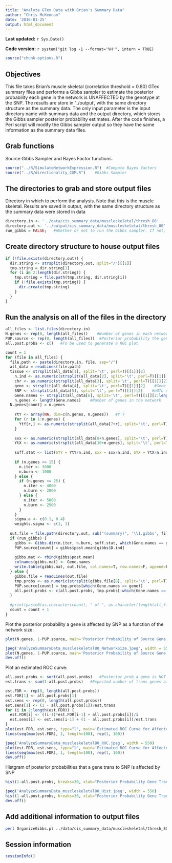 ```yaml
---
title: "Analyze GTex Data with Brian's Summary Data"
author: "Chris McKennan"
date: '2016-01-25'
output: html_document
---
```


**Last updated:** `r Sys.Date()`

**Code version:** `r system("git log -1 --format='%H'", intern = TRUE)`

```r
source("chunk-options.R")
```

## Objectives

This file takes Brian's muscle skeletal (correlation threshold = 0.80) GTex summary files and performs a Gibbs sampler to estimate the posterior probability each gene in the network is UNAFFECTED by the genotype at the SNP. The results are store in '../output', with the same directory structure as the summary data. The only input parameter is the input directory name with summary data and the output directory, which stores the Gibbs sampler posterior probability estimates. After the code finishes, a Perl script will modify the Gibbs sampler output so they have the same information as the summary data files.


## Grab functions

Source Gibbs Sampler and Bayes Factor functions.

```r
source("../R/SimulateNetworkExpression.R")  #Compute Bayes factors
source("../R/directionality_CGM.R")    #Gibbs Sampler
```

## The directories to grab and store output files

Directory in which to perform the analysis. Note that this is the muscle skeletal. Results are saved in output, with the same directory structure as the summary data were stored in data

```r
directory.in <- '../data/cis_summary_data/muscleskeletal/thresh_80'
directory.out <- '../output/cis_summary_data/muscleskeletal/thresh_80'
run_gibbs = FALSE;   #Whether or not to run the Gibbs sampler. If not, I just look for the file in 'directory.out' to get the necessary information 
```

## Create directory structure to house output files

```r
if (!file.exists(directory.out)) {
  dir.string <- strsplit(directory.out, split="/")[[1]]
  tmp.string = dir.string[1]
  for (i in 2:length(dir.string)) {
    tmp.string = file.path(tmp.string, dir.string[i])
    if (!file.exists(tmp.string)) {
      dir.create(tmp.string)
    }
  }
}
```


## Run the analysis on all of the files in the directory

```r
all_files <- list.files(directory.in)
N.genes <- rep(0, length(all_files))    #Number of genes in each network
PUP.source <- rep(0, length(all_files))  #Posterior probability the gene cis to the eQTL is unaffected
all.post.probs <- c()   #To be used to generate a ROC plot

count = 1
for (file in all_files) {
  file.path <- paste(directory.in, file, sep="/")
  all_data = readLines(file.path)
  tissue <- strsplit(all_data[1], split='\t', perl=T)[[1]][2]
	n.ind <- as.numeric(strsplit(all_data[2], split='\t', perl=T)[[1]][2])   #Number of independent measurements
	chr <- as.numeric(strsplit(all_data[3], split='\t', perl=T)[[1]][2])    #Chromosome number
	gene <- strsplit(all_data[4], split='\t', perl=T)[[1]][2]    #Gene of interest
	SNP <- strsplit(all_data[5], split='\t', perl=T)[[1]][2]    #eQTL of interest
	Gene.names <- strsplit(all_data[6], split='\t', perl=T)[[1]][2:length(strsplit(all_data[6], split='\t', perl=T)[[1]])]   #Column names for Y'Y
	n.genes <- length(Gene.names)    #Number of genes in the network
  N.genes[count] = n.genes
	
	YtY <- array(NA, dim=c(n.genes, n.genes))   #Y'Y
	for (r in 1:n.genes) {
	  YtY[r,] <- as.numeric(strsplit(all_data[7+r], split='\t', perl=T)[[1]])
	}
	
	sxx <- as.numeric(strsplit(all_data[8+n.genes], split='\t', perl=T)[[1]][2])   #X'X, a scalar
	YtX <- as.numeric(strsplit(all_data[10+n.genes], split='\t', perl=T)[[1]])    #Y'X, a vector
	
	suff.stat <- list(SYY = YtY/n.ind, sxx = sxx/n.ind, SYX = YtX/n.ind, SY1 = rep(0, n.genes), mu.g = 0)
	
	if (n.genes <= 15) {
	  n.iter <- 3000
	  n.burn <- 1000
	} else {
	  if (n.genes <= 25) {
	    n.iter <- 4000
	    n.burn <- 2000
	  } else {
	    n.iter <- 5000
	    n.burn <- 2500
	  }
	}
	sigma.a <- c(0.1, 0.4)
	weights.sigma <- c(1, 1)
	
  out.file = file.path(directory.out, sub("(summary)", '\\1.gibbs', file, perl=T))
  if (run_gibbs) {
    gibbs <- Gibbs.dir(n.iter, n.burn, suff.stat, which(Gene.names == gene), n.ind, sigma.a, weights.sigma, n.genes-1)
    PUP.source[count] = gibbs$post.mean[gibbs$D.ind]
  
    gibbs.mat <- rbind(gibbs$post.mean)
    colnames(gibbs.mat) <- Gene.names
    write.table(gibbs.mat, out.file, col.names=T, row.names=F, append=F, quote=F, sep="\t")
  } else {
    gibbs.file = readLines(out.file)
    tmp.probs <- as.numeric(strsplit(gibbs.file[8], split='\t', perl=T)[[1]])
    PUP.source[count] = tmp.probs[which(Gene.names == gene)]
    all.post.probs <- c(all.post.probs, tmp.probs[-which(Gene.names == gene)])
  }
  
  #print(paste0(as.character(count), " of ", as.character(length(all_files))))
  count = count + 1
}
```

Plot the posterior probability a gene is affected by SNP as a function of the network size:
```r
plot(N.genes, 1-PUP.source, main='Posterior Probability of Source Gene as a Function of Network Size', xlab='Number of Genes in Network', ylab='Posterior Probability Source Gene is Affected by SNP')

jpeg('AnalyzeSummaryData_muscleskeletal80_NetworkSize.jpeg', width = 550)
plot(N.genes, 1-PUP.source, main='Posterior Probability of Source Gene as a Function of Network Size', xlab='Number of Genes in Network', ylab='Posterior Probability Source Gene is Affected by SNP')
dev.off()
```

Plot an estimated ROC curve:
```r
all.post.probs <- sort(all.post.probs)   #Posterior prob a gene is NOT a trans eQTL
est.trans <- sum(1-all.post.probs)   #Expected number of trans genes affected (given the data)

est.FDR <- rep(0, length(all.post.probs))
est.FDR[1] <- all.post.probs[1]
est.sens <- rep(0, length(all.post.probs))
est.sens[1] <- (1 - all.post.probs[1])/est.trans
for (i in 2:length(est.FDR)) {
  est.FDR[i] <- ((i-1)*est.FDR[i-1] + all.post.probs[i])/i
  est.sens[i] <- est.sens[i-1] + (1 - all.post.probs[i])/est.trans
}
plot(est.FDR, est.sens, type="l", main='Estimated ROC Curve for Affected Genes Trans to SNP in Muscle Skeletal', xlab="Estimated (conditional) False Discovery Rate", ylab='Estimated Sensitivity', xlim=c(0, max(0.6, est.FDR)))
lines(seq(max(est.FDR), 1, length=100), rep(1, 100))

jpeg('AnalyzeSummaryData_muscleskeletal80_ROC.jpeg', width = 550)
plot(est.FDR, est.sens, type="l", main='Estimated ROC Curve for Affected Genes Trans to SNP in Muscle Skeletal', xlab="Estimated (conditional) False Discovery Rate", ylab='Estimated Sensitivity', xlim=c(0, max(0.6, est.FDR)))
lines(seq(max(est.FDR), 1, length=100), rep(1, 100))
dev.off()
```

Histgram of posterior probabilities that a gene trans to SNP is affected by SNP
```r
hist(1-all.post.probs, breaks=30, xlab="Posterior Probability Gene Trans to SNP is AFFECTED by SNP", ylab="Frequency", main="Histogram of Posterior Probabilities a Trans Gene is AFFECTED by SNP", xlim=c(0,1))

jpeg('AnalyzeSummaryData_muscleskeletal80_Hist.jpeg', width = 550)
hist(1-all.post.probs, breaks=30, xlab="Posterior Probability Gene Trans to SNP is AFFECTED by SNP", ylab="Frequency", main="Histogram of Posterior Probabilities a Trans Gene is AFFECTED by SNP", xlim=c(0,1))
dev.off()
```


## Add additional information to output files

```bash
perl OrganizeGibbs.pl ../data/cis_summary_data/muscleskeletal/thresh_80 ../output/cis_summary_data/muscleskeletal/thresh_80
```

## Session information

```r
sessionInfo()
```
